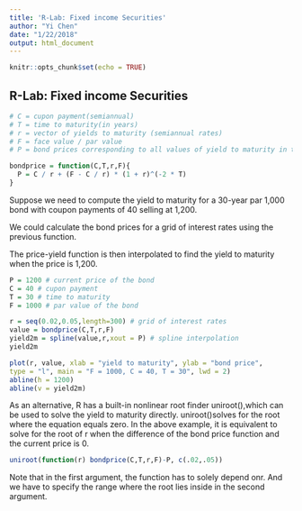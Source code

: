 ```yaml
---
title: 'R-Lab: Fixed income Securities'
author: "Yi Chen"
date: "1/22/2018"
output: html_document
---
```


```r
knitr::opts_chunk$set(echo = TRUE)
```

## R-Lab: Fixed income Securities
```r
# C = cupon payment(semiannual)
# T = time to maturity(in years)
# r = vector of yields to maturity (semiannual rates)
# F = face value / par value
# P = bond prices corresponding to all values of yield to maturity in the input vector r

bondprice = function(C,T,r,F){
  P = C / r + (F - C / r) * (1 + r)^(-2 * T)
}

```
Suppose we need to compute the yield to maturity for a 30-year par 1,000 bond with coupon payments of 40 selling at 1,200.

We could calculate the bond prices for a grid of interest rates using the previous function.

The price-yield function is then interpolated to find the yield to maturity when the price is 1,200.
```r
P = 1200 # current price of the bond 
C = 40 # cupon payment
T = 30 # time to maturity
F = 1000 # par value of the bond

r = seq(0.02,0.05,length=300) # grid of interest rates
value = bondprice(C,T,r,F)
yield2m = spline(value,r,xout = P) # spline interpolation
yield2m

```
```r
plot(r, value, xlab = "yield to maturity", ylab = "bond price",
type = "l", main = "F = 1000, C = 40, T = 30", lwd = 2)
abline(h = 1200)
abline(v = yield2m)
```
As an alternative, R has a built-in nonlinear root finder
uniroot(),which can be used to solve the yield to maturity directly.
uniroot()solves for the root where the equation equals zero.
In the above example, it is equivalent to solve for the root of r when the difference of the bond price function and the current price is 0.
```r
uniroot(function(r) bondprice(C,T,r,F)-P, c(.02,.05))
```

Note that in the first argument, the function has to solely depend onr.  And we have to specify the range where the root lies inside in the second argument.
